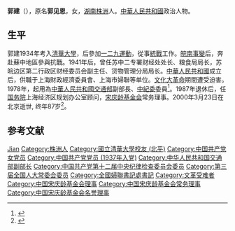 {{otheruse|郭建 (消歧义)}}
{{Infobox person
| 姓名     = 郭建
| 性别     = 女
| 出生日期 = 1913年1月24日
| 出生地点 = [[湖南|湖南]]
| 逝世日期 = {{Death date and age|2000|3|23|1913|1|24}}
| 逝世地点 = [[北京|北京]]
| 籍贯     = [[湖南|湖南]][[株洲|株洲]]
| 配偶     = [[杜干全|杜干全]]<ref>{{cite web |title=致郭建 |url=http://cpc.people.com.cn/GB/69112/86369/87105/87211/5966314.html |publisher=人民网 |date=1982-04-04 |accessdate=2020-03-22 |archive-date=2020-03-22 |archive-url=https://web.archive.org/web/20200322092742/http://cpc.people.com.cn/GB/69112/86369/87105/87211/5966314.html |dead-url=no }}</ref>
}}
'''郭建'''（{{bd|1913年|1月24日|2000年|3月23日|catIdx=Guo}}），原名'''郭见恩'''，女，[[湖南|湖南]][[株洲|株洲]]人。[[中華人民共和國|中華人民共和國]]政治人物。

==生平==
郭建1934年考入[[清華大學|清華大學]]，后參加[[一二九運動|一二九運動]]，從事[[統戰|統戰]]工作。[[皖南事變|皖南事變]]后，奔赴蘇中地區參與抗戰。1941年后，曾任苏中二专署财经处处长、粮食局局长，苏皖边区第二行政区财经委员会副主任、货物管理分局局长。[[中華人民共和國|中華人民共和國]]成立后，供職于上海財政經濟委員會、上海市婦聯等单位。[[文化大革命|文化大革命]]期間遭受迫害。1978年，起用為[[中華人民共和國交通部|中華人民共和國交通部]]副部長、[[中紀委|中紀委]]委員<ref>{{cite news|title=郭建|url=http://hnmr.xwcm.net/zjmr/Html/2765.html|accessdate=2011-10-03|newspaper=湖南名人網}}{{dead link|date=2018年4月 |bot=InternetArchiveBot |fix-attempted=yes }}</ref>。1987年退休后，任[[中华人民共和国国务院|国务院]]上海经济区规划办公室顾问，[[宋庆龄基金会|宋庆龄基金会]]常务理事。2000年3月23日在北京逝世, 终年87岁<ref>{{cite book |editor=清华大学校史研究室 |title=清华革命先驱·上册|date=2004 |location=北京 |publisher=[[清华大学出版社|清华大学出版社]] |isbn=7302082162 |page=145}}</ref>。

== 参考文献 ==
{{reflist}}

{{中國政治人物小作品}}
{{Navboxes 
| title  = 郭建在[[中华全国妇女联合会|中华全国妇女联合会]]的职务
| list1  =
{{中华人民共和国妇女联合会第三届执行委员会}}
}}
{{Navboxes 
| title  = 郭建在[[中国宋庆龄基金会|中国宋庆龄基金会]]的职务
| list1  =
{{宋庆龄基金会第一届理事会}}
{{宋庆龄基金会第二届理事会}}
{{宋庆龄基金会第三届理事会}}
}}

{{Authority control}}
{{DEFAULTSORT:Guo jian}}
[[Category:郭姓|Jian]]
[[Category:株洲人|Category:株洲人]]
[[Category:國立清華大學校友_(北平)|Category:國立清華大學校友 (北平)]]
[[Category:中国共产党女党员|Category:中国共产党女党员]]
[[Category:中国共产党党员_(1937年入党)|Category:中国共产党党员 (1937年入党)]]
[[Category:中华人民共和国交通部副部长|Category:中华人民共和国交通部副部长]]
[[Category:中国共产党第十二届中央纪律检查委员会委员|Category:中国共产党第十二届中央纪律检查委员会委员]]
[[Category:第三届全国人大常委会委员|Category:第三届全国人大常委会委员]]
[[Category:全國婦聯書記處書記|Category:全國婦聯書記處書記]]
[[Category:文革受难者|Category:文革受难者]]
[[Category:中国宋庆龄基金会理事|Category:中国宋庆龄基金会理事]]
[[Category:中国宋庆龄基金会常务理事|Category:中国宋庆龄基金会常务理事]]
[[Category:中国宋庆龄基金会名誉理事|Category:中国宋庆龄基金会名誉理事]]